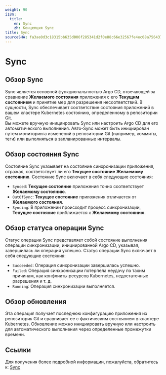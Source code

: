 ```yaml
---
weight: 90
i18n:
  title:
    en: Sync
    zh: Концепция Sync
title: Sync
sourceSHA: fa3ae0d3c18315bb635d006f285341d2f0e88c66e32567fe4ec08a756437c0d5
---
```


# Sync

## Обзор Sync

Sync является основной функциональностью Argo CD, отвечающей за сравнение **Желаемого состояния** приложения с его **Текущим состоянием** и принятие мер для разрешения несоответствий. В сущности, Sync обеспечивает соответствие состояния приложений в вашем кластере Kubernetes состоянию, определенному в репозитории Git.\
Вы можете вручную инициировать Sync или настроить Argo CD для его автоматического выполнения. Авто-Sync может быть инициирован путем мониторинга изменений в репозитории Git (например, коммиты, теги) или выполняться в запланированные интервалы.

## Обзор состояния Sync

Состояние Sync указывает на состояние синхронизации приложения, отражая, соответствует ли его **Текущее состояние** **Желаемому состоянию**. Состояние Sync включает в себя следующие состояния:

- `Synced`: **Текущее состояние** приложения точно соответствует **Желаемому состоянию**.
- `OutOfSync`: **Текущее состояние** приложения отличается от **Желаемого состояния**.
- `Syncing`: В приложении происходит процесс синхронизации, **Текущее состояние** приближается к **Желаемому состоянию**.

## Обзор статуса операции Sync

Статус операции Sync представляет собой состояние выполнения операции синхронизации, инициированной Argo CD, указывая, завершилась ли операция успешно. Статус операции Sync включает в себя следующие состояния:

- `Succeeded`: Операция синхронизации завершилась успешно.
- `Failed`: Операция синхронизации потерпела неудачу по таким причинам, как конфликты ресурсов Kubernetes, недостаточные разрешения и т. д.
- `Running`: Операция синхронизации выполняется.

## Обзор обновления

Эта операция получает последнюю конфигурацию приложения из репозитория Git и сравнивает ее с фактическим состоянием в кластере Kubernetes. Обновление можно инициировать вручную или настроить для автоматического выполнения через определенные промежутки времени.

## Ссылки

Для получения более подробной информации, пожалуйста, обратитесь к: [Sync](https://argo-cd.readthedocs.io/en/stable/user-guide/sync-options/)
